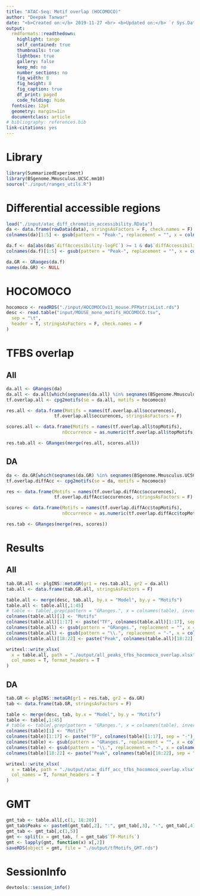 ```yaml
---
title: "ATAC-Seq: Motif overlap (HOCOMOCO)"
author: "Deepak Tanwar"
date: "<b>Created on:</b> 2019-11-27 <br> <b>Updated on:</b> `r Sys.Date()`"
output:
  rmdformats::readthedown:
    highlight: tango
    self_contained: true
    thumbnails: true
    lightbox: true
    gallery: false
    keep_md: no
    number_sections: no
    fig_width: 8
    fig_height: 8
    fig_caption: true
    df_print: paged
    code_folding: hide
  fontsize: 12pt
  geometry: margin=1in
  documentclass: article
# bibliography: references.bib
link-citations: yes
---
```


# Library
```r
library(SummarizedExperiment)
library(BSgenome.Mmusculus.UCSC.mm10)
source("./input/ranges_utils.R")
```


# Differential accessible regions
```r
load("./input/atac_diff_chromatin_accessibility.RData")
da <- data.frame(rowData(data), stringsAsFactors = F, check.names = F)
colnames(da)[1:5] <- gsub(pattern = "Peak-", replacement = "", x = colnames(da)[1:5])

da.f <- da[abs(da$`diffAccessibility-logFC`) >= 1 & da$`diffAccessibility-qvalue` <= 0.05, ]
colnames(da.f)[1:5] <- gsub(pattern = "Peak-", replacement = "", x = colnames(da.f)[1:5])

da.GR <- GRanges(da.f)
names(da.GR) <- NULL
```

# HOCOMOCO
```r
hocomoco <- readRDS("./input/HOCOMOCOv11_mouse.PFMatrixList.rds")
desc <- read.table("input/MOUSE_mono_motifs_HOCOMOCO.tsv",
  sep = "\t",
  header = T, stringsAsFactors = F, check.names = F
)
```

# TFBS overlap

## All
```r
da.all <- GRanges(da)
da.all <- da.all[which(seqnames(da.all) %in% seqnames(BSgenome.Mmusculus.UCSC.mm10))]
tf.overlap.all <- cpg2motifs(se = da.all, motifs = hocomoco)

res.all <- data.frame(Motifs = names(tf.overlap.all$occurences), 
                  tf.overlap.all$occurences, stringsAsFactors = F)

scores.all <- data.frame(Motifs = names(tf.overlap.all$topMotifs), 
                     nOccurrence = as.numeric(tf.overlap.all$topMotifs))

res.tab.all <- GRanges(merge(res.all, scores.all))
```


## DA
```r
da <- da.GR[which(seqnames(da.GR) %in% seqnames(BSgenome.Mmusculus.UCSC.mm10))]
tf.overlap.diffAcc <- cpg2motifs(se = da, motifs = hocomoco)

res <- data.frame(Motifs = names(tf.overlap.diffAcc$occurences), 
                  tf.overlap.diffAcc$occurences, stringsAsFactors = F)

scores <- data.frame(Motifs = names(tf.overlap.diffAcc$topMotifs), 
                     nOccurrence = as.numeric(tf.overlap.diffAcc$topMotifs))

res.tab <- GRanges(merge(res, scores))
```


# Results

## All
```r
tab.GR.all <- plgINS::metaGR(gr1 = res.tab.all, gr2 = da.all)
tab.all <- data.frame(tab.GR.all, stringsAsFactors = F)

table.all <- merge(desc, tab.all, by.x = "Model", by.y = "Motifs")
table.all <- table.all[,1:45]
# table <- table[,grep(pattern = "GRanges.", x = colnames(table), invert = TRUE, value = TRUE)]
colnames(table.all)[1] <- "Motifs"
colnames(table.all)[1:17] <- paste("TF", colnames(table.all)[1:17], sep = "-")
colnames(table.all) <- gsub(pattern = "GRanges.", replacement = "", x = colnames(table.all))
colnames(table.all) <- gsub(pattern = "\\.", replacement = "-", x = colnames(table.all))
colnames(table.all)[18:22] <- paste("Peak", colnames(table.all)[18:22], sep = "-")

writexl::write_xlsx(
  x = table.all, path = "./output/all_peaks_tfbs_hocomoco_overlap.xlsx",
  col_names = T, format_headers = T
)
```


## DA
```r
tab.GR <- plgINS::metaGR(gr1 = res.tab, gr2 = da.GR)
tab <- data.frame(tab.GR, stringsAsFactors = F)

table <- merge(desc, tab, by.x = "Model", by.y = "Motifs")
table <- table[,1:45]
# table <- table[,grep(pattern = "GRanges.", x = colnames(table), invert = TRUE, value = TRUE)]
colnames(table)[1] <- "Motifs"
colnames(table)[1:17] <- paste("TF", colnames(table)[1:17], sep = "-")
colnames(table) <- gsub(pattern = "GRanges.", replacement = "", x = colnames(table))
colnames(table) <- gsub(pattern = "\\.", replacement = "-", x = colnames(table))
colnames(table)[18:22] <- paste("Peak", colnames(table)[18:22], sep = "-")

writexl::write_xlsx(
  x = table, path = "./output/atac_diff_acc_tfbs_hocomoco_overlap.xlsx",
  col_names = T, format_headers = T
)
```

# GMT
```r
gmt_tab <- table.all[,c(1, 18:20)]
gmt_tab$Peaks <- paste0(gmt_tab[,2], ":", gmt_tab[,3], "-", gmt_tab[,4])
gmt_tab <- gmt_tab[,c(1,5)]
gmt <- split(x = gmt_tab, f = gmt_tab$`TF-Motifs`)
gmt <- lapply(gmt, function(x) x[,2])
saveRDS(object = gmt, file = "./output/tfMotifs_GMT.rds")
```


# SessionInfo
```r
devtools::session_info()
```